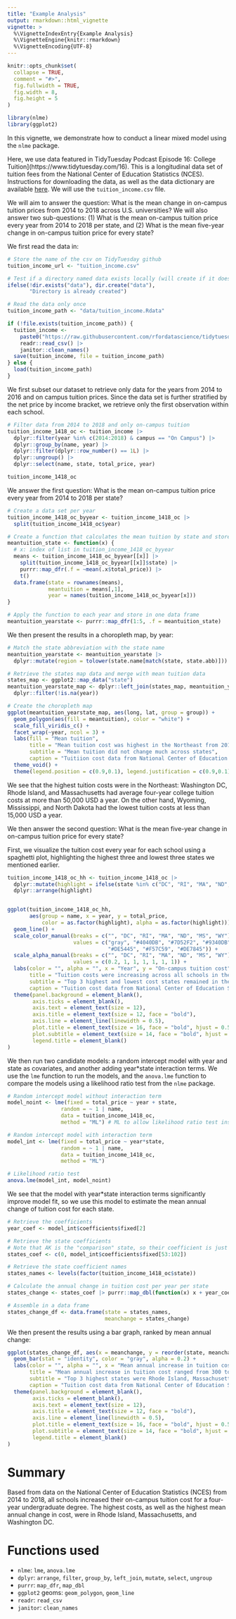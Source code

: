 ---
title: "Example Analysis"
output: rmarkdown::html_vignette
vignette: >
  %\VignetteIndexEntry{Example Analysis}
  %\VignetteEngine{knitr::rmarkdown}
  %\VignetteEncoding{UTF-8}
---

```{r, include = FALSE}
knitr::opts_chunk$set(
  collapse = TRUE,
  comment = "#>",
  fig.fullwidth = TRUE,
  fig.width = 8,
  fig.height = 5
)
```

```{r setup}
library(nlme)
library(ggplot2)
```

In this vignette, we demonstrate how to conduct a linear mixed model using the `nlme` package.

Here, we use data featured in TidyTuesday Podcast Episode 16: College Tuition](https://www.tidytuesday.com/16). This is a longitudinal data set of tuition fees from the National Center of Education Statistics (NCES). Instructions for downloading the data, as well as the data dictionary are available [here](https://github.com/rfordatascience/tidytuesday/tree/master/data/2020/2020-03-10). We will use the `tuition_income.csv` file.

We will aim to answer the question: What is the mean change in on-campus tuition prices from 2014 to 2018 across U.S. universities? We will also answer two sub-questions: (1) What is the mean on-campus tuition price every year from 2014 to 2018 per state, and (2) What is the mean five-year change in on-campus tuition price for every state?

We first read the data in:

```{r read_data}
# Store the name of the csv on TidyTuesday github
tuition_income_url <- "tuition_income.csv"

# Test if a directory named data exists locally (will create if it doesn't exist)
ifelse(!dir.exists("data"), dir.create("data"),
       "Directory is already created")

# Read the data only once
tuition_income_path <- "data/tuition_income.Rdata"

if (!file.exists(tuition_income_path)) {
  tuition_income <-
    paste0("https://raw.githubusercontent.com/rfordatascience/tidytuesday/master/data/2020/2020-03-10/", tuition_income_url) |>
    readr::read_csv() |>
    janitor::clean_names()
  save(tuition_income, file = tuition_income_path)
} else {
  load(tuition_income_path)
}
```

We first subset our dataset to retrieve only data for the years from 2014 to 2016 and on campus tuition prices. Since the data set is further stratified by the net price by income bracket, we retrieve only the first observation within each school.

```{r dataclean}
# Filter data from 2014 to 2018 and only on-campus tuition
tuition_income_1418_oc <- tuition_income |>
  dplyr::filter(year %in% c(2014:2018) & campus == "On Campus") |>
  dplyr::group_by(name, year) |>
  dplyr::filter(dplyr::row_number() == 1L) |>
  dplyr::ungroup() |>
  dplyr::select(name, state, total_price, year)

tuition_income_1418_oc
```

We answer the first question: What is the mean on-campus tuition price every year from 2014 to 2018 per state?

```{r mean_yearstate}
# Create a data set per year
tuition_income_1418_oc_byyear <- tuition_income_1418_oc |> 
  split(tuition_income_1418_oc$year)

# Create a function that calculates the mean tuition by state and stores in a data frame
meantuition_state <- function(x) {
  # x: index of list in tuition_income_1418_oc_byyear
  means <- tuition_income_1418_oc_byyear[[x]] |>
    split(tuition_income_1418_oc_byyear[[x]]$state) |>
    purrr::map_dfr(.f = ~mean(.x$total_price)) |>
    t()
  data.frame(state = rownames(means),
             meantuition = means[,1],
             year = names(tuition_income_1418_oc_byyear[x]))
}

# Apply the function to each year and store in one data frame
meantuition_yearstate <- purrr::map_dfr(1:5, .f = meantuition_state)
```

We then present the results in a choropleth map, by year:

```{r map1, fig.width = 8, fig.height = 4}
# Match the state abbreviation with the state name
meantuition_yearstate <- meantuition_yearstate |>
  dplyr::mutate(region = tolower(state.name[match(state, state.abb)]))

# Retrieve the states map data and merge with mean tuition data
states_map <- ggplot2::map_data("state")
meantuition_yearstate_map <- dplyr::left_join(states_map, meantuition_yearstate, by = "region") |>
  dplyr::filter(!is.na(year))

# Create the choropleth map
ggplot(meantuition_yearstate_map, aes(long, lat, group = group)) + 
  geom_polygon(aes(fill = meantuition), color = "white") +
  scale_fill_viridis_c() + 
  facet_wrap(~year, ncol = 3) +
  labs(fill = "Mean tuition",
       title = "Mean tuition cost was highest in the Northeast from 2014-2018",
       subtitle = "Mean tuition did not change much across states",
       caption = "Tuitiion cost data from National Center of Education Statistics (NCES)") +
  theme_void() +
  theme(legend.position = c(0.9,0.1), legend.justification = c(0.9,0.1))
```
We see that the highest tuition costs were in the Northeast: Washington DC, Rhode Island, and Massachusetts had average four-year college tuition costs at more than 50,000 USD a year. On the other hand, Wyoming, Mississippi, and North Dakota had the lowest tuition costs at less than 15,000 USD a year.

We then answer the second question: What is the mean five-year change in on-campus tuition price for every state?

First, we visualize the tuition cost every year for each school using a spaghetti plot, highlighting the highest three and lowest three states we mentioned earlier.

```{r spagplot}
tuition_income_1418_oc_hh <- tuition_income_1418_oc |>
  dplyr::mutate(highlight = ifelse(state %in% c("DC", "RI", "MA", "ND", "MS", "WY"), state, "")) |>
  dplyr::arrange(highlight)


ggplot(tuition_income_1418_oc_hh, 
       aes(group = name, x = year, y = total_price, 
           color = as.factor(highlight), alpha = as.factor(highlight))) +
  geom_line() +
  scale_color_manual(breaks = c("", "DC", "RI", "MA", "ND", "MS", "WY"),
                     values = c("gray", "#4040DB", "#7D52F2", "#9340DB",
                                "#DE5445", "#F57C59", "#DE7845")) +
  scale_alpha_manual(breaks = c("", "DC", "RI", "MA", "ND", "MS", "WY"),
                     values = c(0.2, 1, 1, 1, 1, 1, 1)) +
  labs(color = "", alpha = "", x = "Year", y = "On-campus tuition cost",
       title = "Tuition costs were increasing across all schools in the United States",
       subtitle = "Top 3 highest and lowest cost states remained in their ranks across time",
       caption = "Tuition cost data from National Center of Education Statistics (NCES)") +
  theme(panel.background = element_blank(),
        axis.ticks = element_blank(),
        axis.text = element_text(size = 12),
        axis.title = element_text(size = 12, face = "bold"),
        axis.line = element_line(linewidth = 0.5),
        plot.title = element_text(size = 16, face = "bold", hjust = 0.5),
        plot.subtitle = element_text(size = 14, face = "bold", hjust = 0.5),
        legend.title = element_blank()
)
```
We then run two candidate models: a random intercept model with year and state as covariates, and another adding year*state interaction terms. We use the `lme` function to run the models, and the `anova.lme` function to compare the models using a likelihood ratio test from the `nlme` package. 

```{r rintmod}
# Random intercept model without interaction term
model_noint <- lme(fixed = total_price ~ year + state,
                 random = ~ 1 | name,
                 data = tuition_income_1418_oc,
                 method = "ML") # ML to allow likelihood ratio test instead of default REML

# Random intercept model with interaction term
model_int <- lme(fixed = total_price ~ year*state,
                 random = ~ 1 | name,
                 data = tuition_income_1418_oc,
                 method = "ML")

# Likelihood ratio test
anova.lme(model_int, model_noint)
```

We see that the model with year*state interaction terms significantly improve model fit, so we use this model to estimate the mean annual change of tuition cost for each state.

```{r meanchangestate}
# Retrieve the coefficients
year_coef <- model_int$coefficients$fixed[2]

# Retrieve the state coefficients
# Note that AK is the "comparison" state, so their coefficient is just 0
states_coef <- c(0, model_int$coefficients$fixed[53:102])

# Retrieve the state coefficient names
states_names <- levels(factor(tuition_income_1418_oc$state))

# Calculate the annual change in tuition cost per year per state
states_change <- states_coef |> purrr::map_dbl(function(x) x + year_coef)

# Assemble in a data frame
states_change_df <- data.frame(state = states_names,
                               meanchange = states_change)
```

We then present the results using a bar graph, ranked by mean annual change:

```{r plotmeanchange, fig.height = 10}
ggplot(states_change_df, aes(x = meanchange, y = reorder(state, meanchange))) +
  geom_bar(stat = "identity", color = "gray", alpha = 0.2) +
  labs(color = "", alpha = "", x = "Mean annual increase in tuition cost (USD)", y = "",
       title = "Mean annual increase in tuition cost ranged from 300 to 1,700 USD across states",
       subtitle = "Top 3 highest states were Rhode Island, Massachusetts, and Washington DC",
       caption = "Tuition cost data from National Center of Education Statistics (NCES)") +
  theme(panel.background = element_blank(),
        axis.ticks = element_blank(),
        axis.text = element_text(size = 12),
        axis.title = element_text(size = 12, face = "bold"),
        axis.line = element_line(linewidth = 0.5),
        plot.title = element_text(size = 16, face = "bold", hjust = 0.5),
        plot.subtitle = element_text(size = 14, face = "bold", hjust = 0.5),
        legend.title = element_blank()
)
```

# Summary

Based from data on the National Center of Education Statistics (NCES) from 2014 to 2018, all schools increased their on-campus tuition cost for a four-year undergraduate degree. The highest costs, as well as the highest mean annual change in cost, were in Rhode Island, Massachusetts, and Washington DC.

# Functions used

* `nlme`: `lme`, `anova.lme`
* `dplyr`: `arrange`, `filter`, `group_by`, `left_join`, `mutate`, `select`, `ungroup`
* `purrr`: `map_dfr`, `map_dbl`
* `ggplot2` geoms: `geom_polygon`, `geom_line`
* `readr`: `read_csv`
* `janitor`: `clean_names`